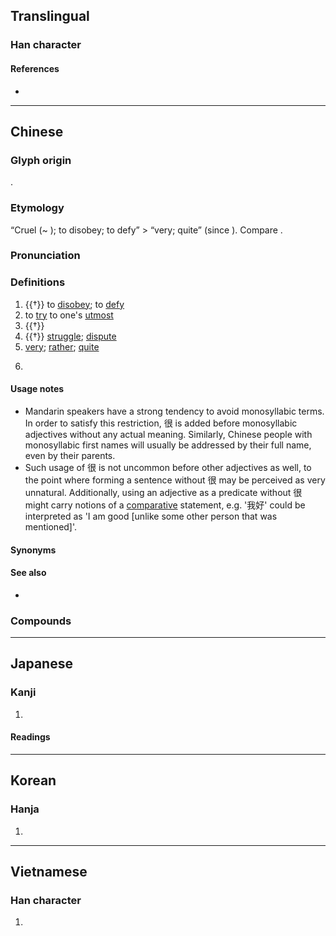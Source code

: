 {{character info/new}}
==Translingual==
{{stroke order|strokes=9}}
{{stroke order|type=animate}}

===Han character===
{{Han char|rn=60|rad=彳|as=06|sn=9|four=27232|canj=HOAV|ids=⿰彳艮}}

====References====
* {{Han ref|kx=0366.130|dkj=10093|dj=0687.070|hdz=20822.010|uh=5F88|ud=24456|bh=ABDC|bd=43996}}

----

==Chinese==
{{zh-forms}}

===Glyph origin===
{{Han etym}}
{{Han compound|彳|艮|ls=psc|c1=s|c2=p}}.

===Etymology===
“Cruel (~ {{zh-l|*狠}}); to disobey; to defy” > “very; quite” (since {{w|Yuan dynasty}}). Compare {{zh-l|蠻}}.

===Pronunciation===
{{zh-pron
|m=hěn
|ma=y
|m-s=
|dg=хын2
|c=han2
|c-t=
|g=
|h=pfs=hàn
|j=
|mb=hǎing
|md=
|mn=qz,tw,xm:hún/zz:hín
|mn-t=
|w=2hen
|x=
|mc=y
|oc=y
|cat=v,n,a,adv
}}

===Definitions===
{{zh-hanzi}}

# {{†}} to [[disobey]]; to [[defy]]
# to [[try]] to one's [[utmost]]
# {{†}} {{zh-alt-form|狠|[[cruel]]; [[savage]]; [[inhumane]]}}
# {{†}} [[struggle]]; [[dispute]]
# [[very]]; [[rather]]; [[quite]]
#: {{zh-x|他 很 高興。|He is '''very''' pleased.}}
#: {{zh-x|我 很 喜歡。|I like it '''very much'''.}}
#: {{zh-x|我 喜歡 得{de} 很。|I like it '''very much'''.}}
# {{lb|zh|especially before monosyllabic adjectives}} {{gloss|no meaning, see usage note}}
#: {{zh-x|我 很 好。|I'm good. (no intensification)}}

====Usage notes====
* Mandarin speakers have a strong tendency to avoid monosyllabic terms. In order to satisfy this restriction, 很 is added before monosyllabic adjectives without any actual meaning. Similarly, Chinese people with monosyllabic first names will usually be addressed by their full name, even by their parents.
* Such usage of 很 is not uncommon before other adjectives as well, to the point where forming a sentence without 很 may be perceived as very unnatural. Additionally, using an adjective as a predicate without 很 might carry notions of a [[comparative]] statement, e.g. '我好' could be interpreted as 'I am good [unlike some other person that was mentioned]'.

====Synonyms====
{{zh-dial}}

====See also====
* {{zh-l|太}}

===Compounds===
{{zh-der|很少|得很|很多|傲很|很是|鬥很}}

{{zh-cat|Beginning}}

----

==Japanese==

===Kanji===
{{ja-kanji|grade=|rs=彳06}}

# {{rfdef|ja|sort=彳06}}

====Readings====
{{ja-readings
|goon=ごん
|kanon=こん
|kun=もと-る}}

----

==Korean==

===Hanja===
{{ko-hanja|hangeul=흔|eumhun=}}

# {{rfdef|ko|sort=彳06}}

----

==Vietnamese==

===Han character===
{{vi-hantu|[[ngận]], [[hẩn]]|rs=彳06}}

# {{rfdef|vi}}